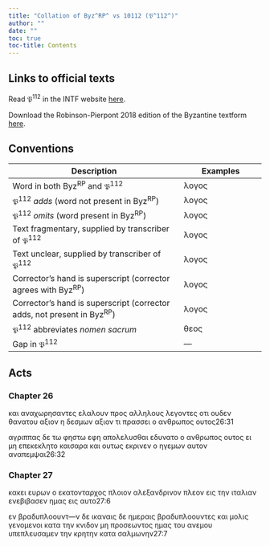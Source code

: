 ```yaml
---
title: "Collation of Byz^RP^ vs 10112 (𝔓^112^)"
author: ""
date: ""
toc: true
toc-title: Contents
---
```


::: {.callout-note appearance="minimal" icon="false" collapse="true"}
# Links to official texts

Read 𝔓^112^ in the INTF website [here](https://ntvmr.uni-muenster.de/manuscript-workspace?docID=10112).

Download the Robinson-Pierpont 2018 edition of the Byzantine textform [here](https://web.archive.org/web/20210413060536/https://byzantinetext.com/wp-content/uploads/2021/03/robinson-pierpont-2018-gnt-edition.pdf).


:::


::: {.callout-note appearance="minimal" icon="false" collapse="true"}
# Conventions

| Description                                                              	| Examples                           	|
|--------------------------------------------------------------------------	|------------------------------------	|
| Word in both Byz^RP^ and 𝔓^112^                                   	| λογος                              	|
| 𝔓^112^ *adds* (word not present in Byz^RP^)                       	| [λογος]{.greek-added}            	|
| 𝔓^112^ *omits* (word present in Byz^RP^)                          	| [λογος]{.greek-omitted}          	|
| Text fragmentary, supplied by transcriber of 𝔓^112^               	| [λογος]{.greek-supplied}         	|
| Text unclear, supplied by transcriber of 𝔓^112^                   	| [λογος]{.unclear}                	|
| Corrector's hand is superscript (corrector agrees with Byz^RP^)          	| [λογος]{.corr}                   	|
| Corrector's hand is superscript (corrector adds, not present in Byz^RP^) 	| [[λογος]{.corr}]{.greek-added} 	|
| 𝔓^112^ abbreviates *nomen sacrum*                                 	| [θεος]{.greek-abbr}            	|
| Gap in 𝔓^112^                                                     	| [―]{.gap}                        	|
:::

## Acts

### Chapter 26

[και]{.greek-supplied} [αναχωρ]{.greek-supplied}[ησα]{.unclear}[ντες]{.greek-supplied} [ελαλουν]{.greek-supplied} [προς]{.greek-supplied} [αλ]{.greek-supplied}[λ]{.unclear}ηλους [λεγοντες]{.greek-omitted} ο[τι]{.unclear} [ουδεν]{.greek-supplied} [θανατο]{.greek-supplied}υ [αξιον]{.greek-omitted} η δεσμων [[αξιον]{.greek-supplied}]{.greek-added} [[τι]{.greek-supplied}]{.greek-added} [πρασσει]{.greek-supplied} ο [ανθρωπος]{.greek-abbr} ου[τ]{.unclear}[ος]{.greek-supplied}[26:31]{.aside}

[αγριππας]{.greek-omitted} [δε]{.greek-omitted} [τω]{.greek-omitted} [φηστω]{.greek-omitted} [εφη]{.greek-omitted} [απολελυσθαι]{.greek-omitted} [εδυνατο]{.greek-omitted} [ο]{.greek-omitted} [ανθρωπος]{.greek-omitted} [ουτος]{.greek-omitted} [ει]{.greek-supplied} [μη]{.greek-supplied} [επ]{.greek-supplied}εκεκλη[τ]{.unclear}[ο]{.greek-supplied} [καισα]{.greek-supplied}[ρα]{.greek-supplied} [[και]{.greek-supplied}]{.greek-added} [[ου]{.greek-supplied}τως]{.greek-added} [εκρι[νεν]{.greek-supplied}]{.greek-added} [[ο]{.greek-supplied}]{.greek-added} [[ηγεμων]{.greek-supplied}]{.greek-added} [αυτον]{.greek-added} [α[ν]{.unclear}[απεμψαι]{.greek-supplied}]{.greek-added}[26:32]{.aside}

### Chapter 27

[κακει]{.greek-omitted} [ευρων]{.greek-omitted} [ο]{.greek-omitted} [εκατονταρχος]{.greek-omitted} [πλοιον]{.greek-supplied} [αλε]{.greek-supplied}[ξ]{.unclear}αν[δ]{.unclear}[ρινον]{.greek-supplied} [πλεον]{.greek-supplied} [εις]{.greek-supplied} [την]{.greek-supplied} ιταλιαν ε[νεβιβασεν]{.greek-supplied} [ημας]{.greek-supplied} εις αυτο[27:6]{.aside}

[εν]{.greek-omitted} [βρ[αδυπλο]{.greek-supplied}[ουντ]{.greek-supplied}[―]{.gap}ν]{.greek-added} [δε]{.greek-added} ικα[ν]{.unclear}[αις]{.greek-supplied} [δε]{.greek-omitted} [ημε]{.greek-supplied}[ραις]{.greek-supplied} [βραδυπλοουντες]{.greek-omitted} [και]{.greek-supplied} [μ]{.unclear}ολις γε[ν]{.unclear}[ομενοι]{.greek-supplied} [κατα]{.greek-supplied} [τ]{.greek-supplied}[η]{.unclear}ν κνιδο[ν]{.unclear} [μη]{.greek-supplied} [προσ]{.greek-supplied}[εωντο]{.greek-supplied}[ς]{.unclear} [η]{.unclear}μα[ς]{.unclear} [τ]{.unclear}[ου]{.greek-supplied} [ανεμου]{.greek-supplied} [υπεπλευσαμεν]{.greek-omitted} [την]{.greek-omitted} [κρητην]{.greek-omitted} [κατα]{.greek-omitted} [σαλμωνην]{.greek-omitted}[27:7]{.aside}

